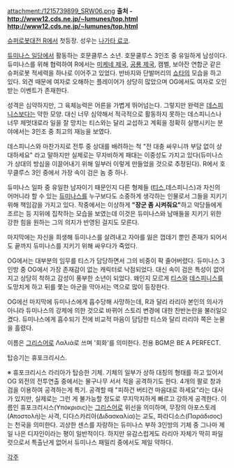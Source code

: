 attachment:/1215739899_SRW06.png
'''출처 - [[http://www12.cds.ne.jp/~lumunes/top.html http://www12.cds.ne.jp/~lumunes/top.html]]'''

[[슈퍼로봇대전 R]]에서 첫등장. 성우는 [[나가타 료코]].

[[듀미나스 일당]]에서 활동하는 호문클루스 소년. 호문쿨루스 3인조 중 유일하게 남성이다. 듀미나스를 위해 협력하여 R에서는 [[미케네 제국]], [[공룡 제국]], 캠벨, 보아잔 연합군 같은 슈퍼로봇 적세력을 하나로 이어주고 있었다. 반바지와 단발머리의 [[쇼타]]의 모습을 하고 있다. 외견 때문에 여자로 오해하는 플레이어가 상당히 많았으며 OG에서도 여자로 오인받는 이벤트가 존재한다.

성격은 심약하지만, 그 육체능력은 어른을 가볍게 뛰어넘는다. 그렇지만 완력은 [[데스피니스]]보다는 약한 모양. 대신 너무 심약해서 적극적으로 활동하지 못하는 데스피니스나 너무 제멋대로라 일을 잘 망치는 티스와는 달리 교섭하고 계획을 정확히 실행시키는 분야에서는 3인조 중 최고의 재능을 보였다.

데스피니스와 마찬가지로 전투 중 상대를 배려하는 척 "전 대충 싸우니까 부담 없이 상대하세요" 라고 말하지만 실제로는 무자비하게 패대는 이중성도 가지고 있다(듀미나스가 상대의 방심을 이끌어내기 위해 일부러 이렇게 만들었을 것으로 추정된다). R에서 호무클루스 3인 중에서 가장 속이 검은 놈 중 하나.

듀미나스 일파 중 유일한 남자이기 때문인지 다른 형제들 ([[티스]],데스피니스)과 자신의 어머니라 할 수 있는 [[듀미나스]]를 누구보다도 소중하게 생각하는 인물로서 그들을 지키기 위해 책임감을 가지고 있다. 작중에서는 이상하게 '''"장군 좀 시켜줘요"'''하고 악당들에게 조르는 등 지위에 집착하는 모습을 보였는데 이것은 듀미나스와 남매들을 지키기 위한 강한 힘을 원하는 그의 의지가 반영된 걸지도 모른다.

마지막에는 자신을 희생해 듀미나스를 살려내고 자아를 잃은 껍데기 뿐인 존재가 되어서도 끝까지 듀미나스를 지키기 위해 싸우다가 죽었다.

OG에서는 대부분의 임무를 티스가 담당하면서 그의 비중이 팍 줄어버렸다. 듀미나스 3인방 중 OG에서 가장 존재감이 없는 캐릭터로 낙점되었다. 대신 속이 검은 특성이 없어지고 상당히 착하고 감성이 풍부한 소년이 되었다. 왜인지 모르게 [[티스]]와 [[데스피니스]]를 도망치게 하고 뒤를 쫓는 아군을 막아서는 역으로 많이 등장한다.

OG에선 마지막에 듀미나스에게 흡수당해 사망하는데, R과 달리 라리아 본인의 의사가 아니라 듀미나스의 강제에 의한 것으로 바뀌어 스토리 변경에 대한 찬반논란을 불러일으켰다. 듀미나스에게 흡수되기 전에 비교적 마음이 담담한 티스와 달리 라리아 쪽은 눈물을 흘렸다.

이름은 [[그리스어]]로 Λαλιά로 쓰며 '회화'를 의미한다. 전용 BGM은 BE A PERFECT.

탑승기는 휴포크리시스.

※ 휴포크리시스
라리아가 탑승한 기체. 기체의 일부가 상하 대칭의 형태를 하고 있어서 OG 외전의 전투연출 중에서는 물구나무 서서 적을 공격하기도 한다. 4개의 팔로 창과 검을 이용하여 공격하는게 특기. 공격할 때 "피하건 버티건 마음대로 하세요"라는 대사가 있지만, 실제로는 그런 게 불가능할 정도로 무지막지하게 빠르고 강하게 공격한다. 이름인 휴포크리시스(Υπόκρισις)는 [[그리스]]어로 위선을 의미하며, 무장의 아포스토레(Αποστολή)는 사격, 디다스카리아(Διδασκαλία)는 교도, 파라디소스(Παράδισος)는 천국을 의미한다. 괴상한 센스를 자랑하는 듀미나스 부하 3인방의 기체 중 그나마 제일 나은 디자인이라는 평이 일반적이다. 하지만 유감스럽게도 라리아 자체가 딱히 파일럿으로서 특출난게 없어서 듀미나스 패밀리 중에서도 제일 약하다.

[[각주]]
